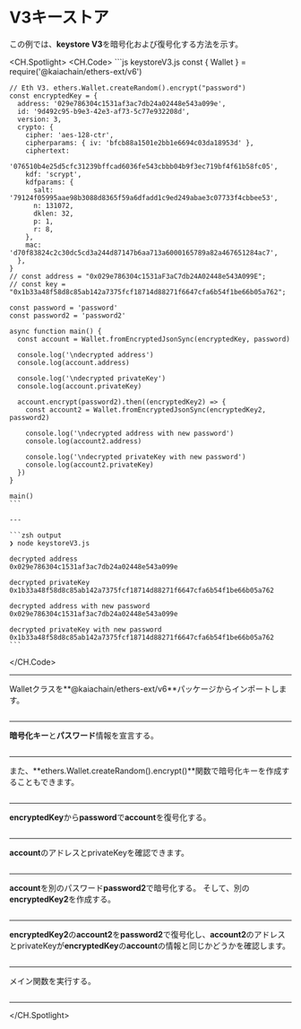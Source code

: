 # V3キーストア

この例では、**keystore V3**を暗号化および復号化する方法を示す。

<CH.Spotlight>
  <CH.Code>
    ```js keystoreV3.js
    const { Wallet } = require('@kaiachain/ethers-ext/v6')

    // Eth V3. ethers.Wallet.createRandom().encrypt("password")
    const encryptedKey = {
      address: '029e786304c1531af3ac7db24a02448e543a099e',
      id: '9d492c95-b9e3-42e3-af73-5c77e932208d',
      version: 3,
      crypto: {
        cipher: 'aes-128-ctr',
        cipherparams: { iv: 'bfcb88a1501e2bb1e6694c03da18953d' },
        ciphertext:
          '076510b4e25d5cfc31239bffcad6036fe543cbbb04b9f3ec719bf4f61b58fc05',
        kdf: 'scrypt',
        kdfparams: {
          salt: '79124f05995aae98b3088d8365f59a6dfadd1c9ed249abae3c07733f4cbbee53',
          n: 131072,
          dklen: 32,
          p: 1,
          r: 8,
        },
        mac: 'd70f83824c2c30dc5cd3a244d87147b6aa713a6000165789a82a467651284ac7',
      },
    }
    // const address = "0x029e786304c1531aF3aC7db24A02448e543A099E";
    // const key = "0x1b33a48f58d8c85ab142a7375fcf18714d88271f6647cfa6b54f1be66b05a762";

    const password = 'password'
    const password2 = 'password2'

    async function main() {
      const account = Wallet.fromEncryptedJsonSync(encryptedKey, password)

      console.log('\ndecrypted address')
      console.log(account.address)

      console.log('\ndecrypted privateKey')
      console.log(account.privateKey)

      account.encrypt(password2).then((encryptedKey2) => {
        const account2 = Wallet.fromEncryptedJsonSync(encryptedKey2, password2)

        console.log('\ndecrypted address with new password')
        console.log(account2.address)

        console.log('\ndecrypted privateKey with new password')
        console.log(account2.privateKey)
      })
    }

    main()
    ```

    ---

    ```zsh output
    ❯ node keystoreV3.js

    decrypted address
    0x029e786304c1531af3ac7db24a02448e543a099e

    decrypted privateKey
    0x1b33a48f58d8c85ab142a7375fcf18714d88271f6647cfa6b54f1be66b05a762

    decrypted address with new password
    0x029e786304c1531af3ac7db24a02448e543a099e

    decrypted privateKey with new password
    0x1b33a48f58d8c85ab142a7375fcf18714d88271f6647cfa6b54f1be66b05a762
    ```
  </CH.Code>

  ---

  Walletクラスを\*\*@kaiachain/ethers-ext/v6\*\*パッケージからインポートします。

  ```js keystoreV3.js focus=1
  ```

  ---

  **暗号化キー**と**パスワード**情報を宣言する。

  ```js keystoreV3.js focus=3:25
  ```

  ---

  また、\*\*ethers.Wallet.createRandom().encrypt()\*\*関数で暗号化キーを作成することもできます。

  ```js keystoreV3.js focus=3
  ```

  ---

  **encryptedKey**から**password**で**account**を復号化する。

  ```js keystoreV3.js focus=31
  ```

  ---

  **account**のアドレスとprivateKeyを確認できます。

  ```js keystoreV3.js focus=33:37
  ```

  ---

  **account**を別のパスワード**password2**で暗号化する。 そして、別の**encryptedKey2**を作成する。

  ```js keystoreV3.js focus=39
  ```

  ---

  **encryptedKey2**の**account2**を**password2**で復号化し、**account2**のアドレスとprivateKeyが**encryptedKey**の**account**の情報と同じかどうかを確認します。

  ```js keystoreV3.js focus=40:46
  ```

  ---

  メイン関数を実行する。

  ```js keystoreV3.js focus=50
  ```

  ---
</CH.Spotlight>
